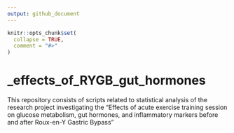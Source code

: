 ```yaml
---
output: github_document
---
```


<!-- README.md is generated from README.Rmd. Please edit that file -->

```r
knitr::opts_chunk$set(
  collapse = TRUE,
  comment = "#>"
)
```

# _effects_of_RYGB_gut_hormones

<!-- badges: start -->
<!-- badges: end -->

This repository consists of scripts related to statistical analysis of the research project investigating the "Effects of acute exercise training session on glucose metabolism, gut hormones, and inflammatory markers before and after Roux-en-Y Gastric Bypass"
